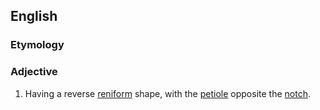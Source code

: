 ==English==

===Etymology===
{{prefix|en|ob|reniform}}

===Adjective===
{{en-adj|-}}

# {{lb|en|botany|of leaves}} Having a reverse [[reniform]] shape, with the [[petiole]] opposite the [[notch]].